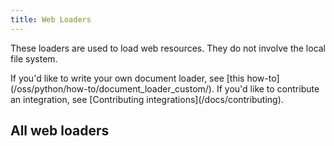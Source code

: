 ```yaml
---
title: Web Loaders
---
```


These loaders are used to load web resources. They do not involve the local file system.

<Info>
If you'd like to write your own document loader, see [this how-to](/oss/python/how-to/document_loader_custom/). If you'd like to contribute an integration, see [Contributing integrations](/docs/contributing).
</Info>

## All web loaders

<Columns cols={3}>
  <Card
    title="Playwright"
    icon="link"
    href="/oss/python/js-integrations/document_loaders/web_loaders/web_playwright"
    arrow="true"
    cta="View guide"
  >
  </Card>
  <Card
    title="AirtableLoader"
    icon="link"
    href="/oss/python/js-integrations/document_loaders/web_loaders/airtable"
    arrow="true"
    cta="View guide"
  >
  </Card>
  <Card
    title="Apify Dataset"
    icon="link"
    href="/oss/python/js-integrations/document_loaders/web_loaders/apify_dataset"
    arrow="true"
    cta="View guide"
  >
  </Card>
  <Card
    title="AssemblyAI Audio Transcript"
    icon="link"
    href="/oss/python/js-integrations/document_loaders/web_loaders/assemblyai_audio_transcription"
    arrow="true"
    cta="View guide"
  >
  </Card>
  <Card
    title="Azure Blob Storage Container"
    icon="link"
    href="/oss/python/js-integrations/document_loaders/web_loaders/azure_blob_storage_container"
    arrow="true"
    cta="View guide"
  >
  </Card>
  <Card
    title="Azure Blob Storage File"
    icon="link"
    href="/oss/python/js-integrations/document_loaders/web_loaders/azure_blob_storage_file"
    arrow="true"
    cta="View guide"
  >
  </Card>
  <Card
    title="Browserbase Loader"
    icon="link"
    href="/oss/python/js-integrations/document_loaders/web_loaders/browserbase"
    arrow="true"
    cta="View guide"
  >
  </Card>
  <Card
    title="College Confidential"
    icon="link"
    href="/oss/python/js-integrations/document_loaders/web_loaders/college_confidential"
    arrow="true"
    cta="View guide"
  >
  </Card>
  <Card
    title="Confluence"
    icon="link"
    href="/oss/python/js-integrations/document_loaders/web_loaders/confluence"
    arrow="true"
    cta="View guide"
  >
  </Card>
  <Card
    title="Couchbase"
    icon="link"
    href="/oss/python/js-integrations/document_loaders/web_loaders/couchbase"
    arrow="true"
    cta="View guide"
  >
  </Card>
  <Card
    title="Figma"
    icon="link"
    href="/oss/python/js-integrations/document_loaders/web_loaders/figma"
    arrow="true"
    cta="View guide"
  >
  </Card>
  <Card
    title="FireCrawl"
    icon="link"
    href="/oss/python/js-integrations/document_loaders/web_loaders/firecrawl"
    arrow="true"
    cta="View guide"
  >
  </Card>
  <Card
    title="GitBook"
    icon="link"
    href="/oss/python/js-integrations/document_loaders/web_loaders/gitbook"
    arrow="true"
    cta="View guide"
  >
  </Card>
  <Card
    title="GitHub"
    icon="link"
    href="/oss/python/js-integrations/document_loaders/web_loaders/github"
    arrow="true"
    cta="View guide"
  >
  </Card>
  <Card
    title="Google Cloud Storage"
    icon="link"
    href="/oss/python/js-integrations/document_loaders/web_loaders/google_cloud_storage"
    arrow="true"
    cta="View guide"
  >
  </Card>
  <Card
    title="Google Cloud SQL for PostgreSQL"
    icon="link"
    href="/oss/python/js-integrations/document_loaders/web_loaders/google_cloudsql_pg"
    arrow="true"
    cta="View guide"
  >
  </Card>
  <Card
    title="Hacker News"
    icon="link"
    href="/oss/python/js-integrations/document_loaders/web_loaders/hn"
    arrow="true"
    cta="View guide"
  >
  </Card>
  <Card
    title="IMSDB"
    icon="link"
    href="/oss/python/js-integrations/document_loaders/web_loaders/imsdb"
    arrow="true"
    cta="View guide"
  >
  </Card>
  <Card
    title="Jira"
    icon="link"
    href="/oss/python/js-integrations/document_loaders/web_loaders/jira"
    arrow="true"
    cta="View guide"
  >
  </Card>
  <Card
    title="LangSmith"
    icon="link"
    href="/oss/python/js-integrations/document_loaders/web_loaders/langsmith"
    arrow="true"
    cta="View guide"
  >
  </Card>
  <Card
    title="Notion API"
    icon="link"
    href="/oss/python/js-integrations/document_loaders/web_loaders/notionapi"
    arrow="true"
    cta="View guide"
  >
  </Card>
  <Card
    title="PDF files"
    icon="link"
    href="/oss/python/js-integrations/document_loaders/web_loaders/pdf"
    arrow="true"
    cta="View guide"
  >
  </Card>
  <Card
    title="RecursiveUrlLoader"
    icon="link"
    href="/oss/python/js-integrations/document_loaders/web_loaders/recursive_url_loader"
    arrow="true"
    cta="View guide"
  >
  </Card>
  <Card
    title="S3 File"
    icon="link"
    href="/oss/python/js-integrations/document_loaders/web_loaders/s3"
    arrow="true"
    cta="View guide"
  >
  </Card>
  <Card
    title="SearchApi Loader"
    icon="link"
    href="/oss/python/js-integrations/document_loaders/web_loaders/searchapi"
    arrow="true"
    cta="View guide"
  >
  </Card>
  <Card
    title="SerpAPI Loader"
    icon="link"
    href="/oss/python/js-integrations/document_loaders/web_loaders/serpapi"
    arrow="true"
    cta="View guide"
  >
  </Card>
  <Card
    title="Sitemap Loader"
    icon="link"
    href="/oss/python/js-integrations/document_loaders/web_loaders/sitemap"
    arrow="true"
    cta="View guide"
  >
  </Card>
  <Card
    title="Sonix Audio"
    icon="link"
    href="/oss/python/js-integrations/document_loaders/web_loaders/sonix_audio_transcription"
    arrow="true"
    cta="View guide"
  >
  </Card>
  <Card
    title="Blockchain Data"
    icon="link"
    href="/oss/python/js-integrations/document_loaders/web_loaders/sort_xyz_blockchain"
    arrow="true"
    cta="View guide"
  >
  </Card>
  <Card
    title="Spider"
    icon="link"
    href="/oss/python/js-integrations/document_loaders/web_loaders/spider"
    arrow="true"
    cta="View guide"
  >
  </Card>
  <Card
    title="Taskade"
    icon="link"
    href="/oss/python/js-integrations/document_loaders/web_loaders/taskade"
    arrow="true"
    cta="View guide"
  >
  </Card>
  <Card
    title="Cheerio"
    icon="link"
    href="/oss/python/js-integrations/document_loaders/web_loaders/web_cheerio"
    arrow="true"
    cta="View guide"
  >
  </Card>
  <Card
    title="Puppeteer"
    icon="link"
    href="/oss/python/js-integrations/document_loaders/web_loaders/web_puppeteer"
    arrow="true"
    cta="View guide"
  >
  </Card>
  <Card
    title="YouTube transcripts"
    icon="link"
    href="/oss/python/js-integrations/document_loaders/web_loaders/youtube"
    arrow="true"
    cta="View guide"
  >
  </Card>
</Columns>